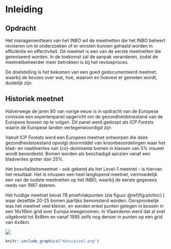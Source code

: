 <!-- bookdown::render_book('Revisie Bosvitaliteit') -->
<!-- bookdown::render_book(output_format = "INBOmd::pdf_report") -->

# Inleiding

## Opdracht

Het managementteam van het INBO wil de meetnetten die het INBO beheert reviseren om te onderzoeken of er winsten kunnen gehaald worden in efficiëntie en effectiviteit.
Dit meetnet is een van de eerste meetnetten die gereviseerd worden.
In de toekomst zal de aanpak veranderen, zodat de meetnetbeheerder meer betrokken is bij het revisieproces.

De doelstelling is het bekomen van een goed gedocumenteerd meetnet, waarbij de keuzes over wat, hoe, waarom en hoeveel er gemeten wordt, duidelijk zijn.

## Historiek meetnet

Halverwege de jaren 80 van vorige eeuw is in opdracht van de  Europese comissie een expertenpanel opgericht om de gezondheidstoestand van de Europese bossen op te volgen.
Dit panel werd gedoopt als *ICP Forests* waarin de Europese landen vertegenwoordigd zijn

Vanuit ICP Forests werd een Europees meetnet ontworpen die deze gezondheidstoestand opvolgt doormiddel van kroonbeoordelingen waar het blad- en naaldverlies  van (co)-dominante bomen in klassen van 5% visueel wordt beoordeeld. 
Bomen worden als beschadigd aanzien vanaf een bladverlies groter dan 25%.

Het bosvitaliteitsmeetnet - ook gekend als het Level-1 meetnet - is hiervan het resultaat. 
Het is intussen een heel langlopend meetnet, vermoedelijk een van de oudste meetnetten op het INBO, waarbij de eerste gegevens reeds van 1987 dateren.

Het huidige meetnet bevat 78 proefvlakpunten (zie figuur \@ref(fig:plotloc) ) waar dezelfde  20-25 bomen jaarlijks bemonsterd worden.
Oorspronkelijk was het meetnet veel kleiner, en werden enkel punten gelegen in bossen in een 16x16km grid over Europa meegenomen. In Vlaanderen werd dat al snel uitgebreid tot 8x8km en vanaf 1995 zelfs nog denser in punten op een grid van 4x4km.

![](data/punten_in_vlaanderen.png)

```r
knitr::include_graphics("data/pixel.png")
```

<!--
```r

df_trend <- readRDS('data/dfTrees_trend.RDS')
startyears <- df_trend %>% 
  group_by(PlotNr) %>% 
  summarise(start = min(Jaar))

proefvlakken <- readr::read_csv2("data/coords_proefvlakken.csv") %>% 
  left_join(startyears, by = c('PROEFVLAK'= 'PlotNr') ) %>% 
  mutate(startperiode = ifelse(start == 1987, 
                              '1987 (34)',
                              ifelse(start < 1995,
                                     '1988-1992 (5)',
                                    ifelse (start < 2018, 
                                          '1995 (30)', 
                                          '2019-2022 (9)'))))
proefvlakken <- sf::st_as_sf(proefvlakken, 
                             coords=c("LONGITUDE (X)","LATITUDE (Y)"), 
                             crs=31370)

vlaanderen <- sf::read_sf("data/vlaanderen.shp")

ggplot() +
  geom_sf(data = vlaanderen) +
  geom_sf(data = proefvlakken, aes(color = startperiode, fill = startperiode), 
          shape = 25, size = rel(1.0)) + 
  theme(legend.position = "bottom")

```
--> 

